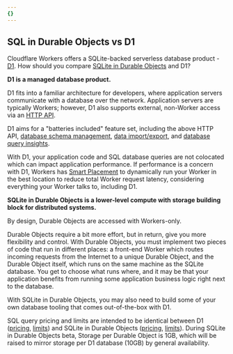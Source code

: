 ```yaml
---
{}
---
```


## SQL in Durable Objects vs D1

Cloudflare Workers offers a SQLite-backed serverless database product - [D1](/d1/). How should you compare [SQLite in Durable Objects](/durable-objects/best-practices/access-durable-objects-storage/#sql-storage) and D1?

**D1 is a managed database product.** 

D1 fits into a familiar architecture for developers, where application servers communicate with a database over the network. Application servers are typically Workers; however, D1 also supports external, non-Worker access via an [HTTP API](https://developers.cloudflare.com/api/operations/cloudflare-d1-query-database). 

D1 aims for a "batteries included" feature set, including the above HTTP API, [database schema management](/d1/reference/migrations/#_top), [data import/export](/d1/build-with-d1/import-export-data/), and [database query insights](/d1/observability/metrics-analytics/#query-insights). 

With D1, your application code and SQL database queries are not colocated which can impact application performance. If performance is a concern with D1, Workers has [Smart Placement](/workers/configuration/smart-placement/#_top) to dynamically run your Worker in the best location to reduce total Worker request latency, considering everything your Worker talks to, including D1.

**SQLite in Durable Objects is a lower-level compute with storage building block for distributed systems.**

By design, Durable Objects are accessed with Workers-only.

Durable Objects require a bit more effort, but in return, give you more flexibility and control. With Durable Objects, you must implement two pieces of code that run in different places: a front-end Worker which routes incoming requests from the Internet to a unique Durable Object, and the Durable Object itself, which runs on the same machine as the SQLite database. You get to choose what runs where, and it may be that your application benefits from running some application business logic right next to the database.
 
With SQLite in Durable Objects, you may also need to build some of your own database tooling that comes out-of-the-box with D1.

SQL query pricing and limits are intended to be identical between D1 ([pricing](/d1/platform/pricing/), [limits](/d1/platform/limits/)) and SQLite in Durable Objects ([pricing](/durable-objects/platform/pricing/#sql-storage-billing), [limits](/durable-objects/platform/limits/)). During SQLite in Durable Objects beta, Storage per Durable Object is 1GB, which will be raised to mirror storage per D1 database (10GB) by general availability.